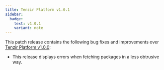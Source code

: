 ```yaml
---
title: Tenzir Platform v1.0.1
sidebar:
  badge:
    text: v1.0.1
    variant: note
---
```


This patch release contains the following bug fixes and improvements over
[Tenzir Platform
v1.0.0](https://github.com/tenzir/platform/releases/tag/v1.0.0):

- This release displays errors when fetching packages in a less obtrusive way.
